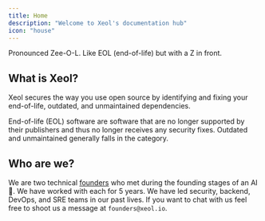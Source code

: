 ```yaml
---
title: Home
description: "Welcome to Xeol's documentation hub"
icon: "house"
---
```

<Tip>Pronounced Zee-O-L. Like EOL (end-of-life) but with a Z in front.</Tip>

## What is Xeol?
Xeol secures the way you use open source by identifying and fixing your end-of-life, outdated, and unmaintained dependencies.

<Note>End-of-life (EOL) software are software that are no longer supported by their publishers and thus no longer receives any security fixes. Outdated and unmaintained generally falls in the category.</Note>

## Who are we?
We are two technical [founders](https://www.xeol.io/company) who met during the founding stages of an AI 🦄. We have worked with each for 5 years. We have led security, backend, DevOps, and SRE teams in our past lives. If you want to chat with us feel free to shoot us a message at `founders@xeol.io`.
